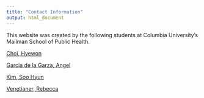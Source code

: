 ```yaml
---
title: "Contact Information"
output: html_document
---
```


This website was created by the following students at Columbia University's Mailman School of Public Health.

<a href="https://hc2847.github.io/hc2847.github.io/">Choi, Hyewon</a>

<a href="https://angelgar.github.io/angelgar.github.io/">Garcia de la Garza, Angel</a>

<a href="https://sk4382.github.io/sk4382.github.io/">Kim, Soo Hyun</a>

<a href="https://rvenetianer.github.io/-rebeccavenetianer-.github.io/">Venetianer, Rebecca</a>

